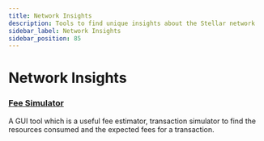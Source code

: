 ```yaml
---
title: Network Insights
description: Tools to find unique insights about the Stellar network
sidebar_label: Network Insights
sidebar_position: 85
---
```


# Network Insights

### [Fee Simulator](https://feesimulator.vercel.app/)

A GUI tool which is a useful fee estimator, transaction simulator to find the resources consumed and the expected fees for a transaction.
